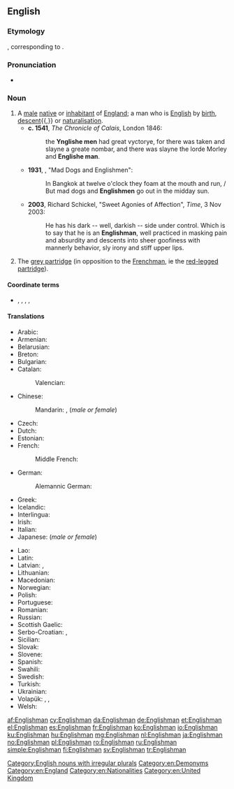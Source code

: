 ==English==

===Etymology===
{{etyl|ang|en}} {{m|ang|engliscmann}}, corresponding to {{compound|English|man|lang=en}}.

===Pronunciation===
* {{IPA|/ˈɪŋ.ɡlɪʃ.mən/|lang=en}}

===Noun===
{{en-noun|Englishmen}}

# A [[male]] [[native]] or [[inhabitant]] of [[England]]; a man who is [[English]] by [[birth]], [[descent]]{{,}} or [[naturalisation]]. {{defdate|from 7th c.}}
#* '''c. 1541''', ''The Chronicle of Calais'', London 1846:
#*: the '''Ynglishe men''' had great vyctorye, for there was taken and slayne a greate nombar, and there was slayne the lorde Morley and '''Englishe man'''.
#* '''1931''', {{w|Noel Coward}}, "Mad Dogs and Englishmen":
#*: In Bangkok at twelve o'clock they foam at the mouth and run, / But mad dogs and '''Englishmen''' go out in the midday sun.
#* '''2003''', Richard Schickel, "Sweet Agonies of Affection", ''Time'', 3 Nov 2003:
#*: He has his dark -- well, darkish -- side under control. Which is to say that he is an '''Englishman''', well practiced in masking pain and absurdity and descents into sheer goofiness with mannerly behavior, sly irony and stiff upper lips.
# {{label|en|UK}} The [[grey partridge]] (in opposition to the [[Frenchman]], ie the [[red-legged partridge]]).

====Coordinate terms====
* {{sense|male native of England}} {{l|en|Englishwoman}}, {{l|en|Irishman}}, {{l|en|Scotsman}}, {{l|en|Welshman}}, {{l|en|Briton}}

====Translations====
{{trans-top|male native or inhabitant of England}}
* Arabic: {{t|ar|إِنْجِلِيزِيّ|m|tr=ʾingilīziyy}}
* Armenian: {{t|hy|անգլիացի}}
* Belarusian: {{t|be|англік|m|tr=ánhlik}}
* Breton: {{t+|br|Saoz|m}}
* Bulgarian: {{t|bg|англичанин|m|tr=angličánin}}
* Catalan: {{t+|ca|anglès|m}}
*: Valencian: {{t+|ca|anglés|m}}
* Chinese:
*: Mandarin: {{t|cmn|英國人|sc=Hani}}, {{t+|cmn|英国人|tr=Yīngguórén|sc=Hani}} (''male or female'')
* Czech: {{t+|cs|Angličan|m}}
* Dutch: {{t+|nl|Engelsman|m}}
* Estonian: {{t|et|inglane}}
* French: {{t+|fr|Anglais|m}}
*: Middle French: {{t|frm|Angloys|m}}
* German: {{t+|de|Engländer|m}}
*: Alemannic German: {{t|gsw|Ängländer|m}}
* Greek: {{t+|el|Άγγλος|m}}
* Icelandic: {{t+|is|Englendingur|m}}
* Interlingua: {{t+|ia|anglese}}
* Irish: {{t+|ga|Sasanach|m}}
* Italian: {{t+|it|inglese|m}}
* Japanese: {{t+|ja|イギリス人|tr=Igirisú-jin}} (''male or female'')
{{trans-mid}}
* Lao: {{t|lo|ຄົນອັງກິດ|tr=khon 'ang-kit|sc=Laoo}}
* Latin: {{t|la|Anglus|m}}
* Latvian: {{t+|lv|anglis|m}}, {{t|lv|angliete|f}}
* Lithuanian: {{t+|lt|anglas|m}}
* Macedonian: {{t|mk|Англичанец|m|tr=Anglíčanec}}
* Norwegian: {{t+|no|engelskmann|m}}
* Polish: {{t+|pl|Anglik|m-pr}}
* Portuguese: {{t+|pt|inglês|m}}
* Romanian: {{t|ro|Englez|m}}
* Russian: {{t+|ru|англича́нин|m}}
* Scottish Gaelic: {{t|gd|Sasannach|m}}
* Serbo-Croatian: {{t|sh|Енглез|m|sc=Cyrl}}, {{t|sh|Englez|m}}
* Sicilian: {{t+|scn|ngrisi|m}}
* Slovak: {{t+|sk|Angličan|m}}
* Slovene: {{t+|sl|Angléž|m}}
* Spanish: {{t+|es|inglés|m}}
* Swahili: {{t+|sw|Mwingereza}}
* Swedish: {{t+|sv|engelsman|m}}
* Turkish: {{t+|tr|İngiliz}}
* Ukrainian: {{t|uk|англієць|m|tr=anhlíjec'}}
* Volapük: {{qualifier|♂♀}} {{t+|vo|Linglänan}}, {{qualifier|♂}} {{t|vo|hi-Linglänan}}, {{qualifier|♀}} {{t|vo|ji-Linglänan}}
* Welsh: {{t+|cy|Sais|m}}
{{trans-bottom}}

[[Category:English nouns with irregular plurals]]
[[Category:en:Demonyms]]
[[Category:en:England]]
[[Category:en:Nationalities]]
[[Category:en:United Kingdom]]

[[af:Englishman]]
[[cy:Englishman]]
[[da:Englishman]]
[[de:Englishman]]
[[et:Englishman]]
[[el:Englishman]]
[[es:Englishman]]
[[fr:Englishman]]
[[ko:Englishman]]
[[io:Englishman]]
[[ku:Englishman]]
[[hu:Englishman]]
[[mg:Englishman]]
[[nl:Englishman]]
[[ja:Englishman]]
[[no:Englishman]]
[[pl:Englishman]]
[[ro:Englishman]]
[[ru:Englishman]]
[[simple:Englishman]]
[[fi:Englishman]]
[[sv:Englishman]]
[[tr:Englishman]]